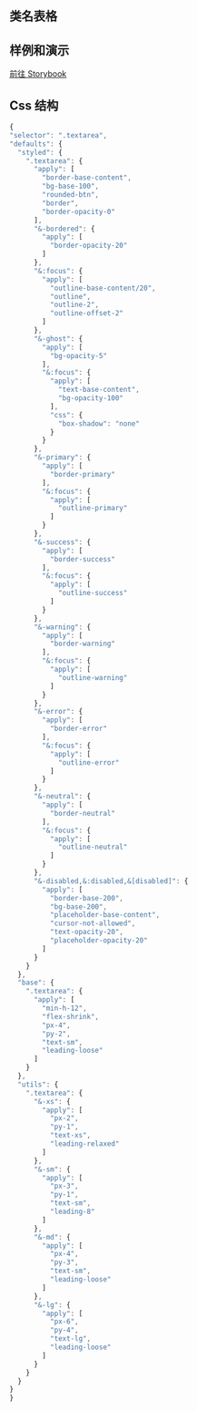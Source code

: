 
## 类名表格

<CssTable name="textarea" />

## 样例和演示

[前往 Storybook](https://icestack-storybook.vercel.app/?path=/docs/data-entry-textarea--docs)

## Css 结构

```js
{
"selector": ".textarea",
"defaults": {
  "styled": {
    ".textarea": {
      "apply": [
        "border-base-content",
        "bg-base-100",
        "rounded-btn",
        "border",
        "border-opacity-0"
      ],
      "&-bordered": {
        "apply": [
          "border-opacity-20"
        ]
      },
      "&:focus": {
        "apply": [
          "outline-base-content/20",
          "outline",
          "outline-2",
          "outline-offset-2"
        ]
      },
      "&-ghost": {
        "apply": [
          "bg-opacity-5"
        ],
        "&:focus": {
          "apply": [
            "text-base-content",
            "bg-opacity-100"
          ],
          "css": {
            "box-shadow": "none"
          }
        }
      },
      "&-primary": {
        "apply": [
          "border-primary"
        ],
        "&:focus": {
          "apply": [
            "outline-primary"
          ]
        }
      },
      "&-success": {
        "apply": [
          "border-success"
        ],
        "&:focus": {
          "apply": [
            "outline-success"
          ]
        }
      },
      "&-warning": {
        "apply": [
          "border-warning"
        ],
        "&:focus": {
          "apply": [
            "outline-warning"
          ]
        }
      },
      "&-error": {
        "apply": [
          "border-error"
        ],
        "&:focus": {
          "apply": [
            "outline-error"
          ]
        }
      },
      "&-neutral": {
        "apply": [
          "border-neutral"
        ],
        "&:focus": {
          "apply": [
            "outline-neutral"
          ]
        }
      },
      "&-disabled,&:disabled,&[disabled]": {
        "apply": [
          "border-base-200",
          "bg-base-200",
          "placeholder-base-content",
          "cursor-not-allowed",
          "text-opacity-20",
          "placeholder-opacity-20"
        ]
      }
    }
  },
  "base": {
    ".textarea": {
      "apply": [
        "min-h-12",
        "flex-shrink",
        "px-4",
        "py-2",
        "text-sm",
        "leading-loose"
      ]
    }
  },
  "utils": {
    ".textarea": {
      "&-xs": {
        "apply": [
          "px-2",
          "py-1",
          "text-xs",
          "leading-relaxed"
        ]
      },
      "&-sm": {
        "apply": [
          "px-3",
          "py-1",
          "text-sm",
          "leading-8"
        ]
      },
      "&-md": {
        "apply": [
          "px-4",
          "py-3",
          "text-sm",
          "leading-loose"
        ]
      },
      "&-lg": {
        "apply": [
          "px-6",
          "py-4",
          "text-lg",
          "leading-loose"
        ]
      }
    }
  }
}
}
```